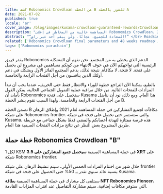```yaml
---
title: كشف Robonomics Crowdloan عن الخطة B للفوز بالخطة A
date: 2021-07-02
published: true
locale: 'ar'
cover_image: /blog/images/kusama-crowdloan-guaranteed-rewards/Crowdloan_plan_A_B_blog.jpg
description: "المساهمة خالية من المخاطر في إعلان Robonomics Crowdloan. سيحصل كل مشارك في حملة المساهمة الصيفية على 3.5 XRT وبطاقة NFT Robonomics Pioneer."
abstract: "“السعادة للجميع، مجانًا، ولن يبقى أحد غير راضٍ!” </br> Roadside picnic, Arkady and Boris Strugatsky"
related: ['Robonomics Crowdloan final parameters and 48 weeks roadmap', 'رسالة من مؤسس Robonomics']
tags: ['Robonomics parachain']
---
```


يقدر فريق Robonomics الدعم الذي يحظى به من المجتمع. نحن نفهم أن المشكلة الرئيسية التي تواجهكم الآن هي خوف الانتهاء من كونكم مساهمين في مشروع لن يحصل على فتحة. لا فتحة، لا مكافأة. نتيجة لذلك، يدعم المجتمع الفائز الأول ويشكك في دعم أولئك الذين ينافسون من أجل الفتحات الرابعة والخامسة.

بالطبع، يمكننا الآن التراجع خطوة للوراء والانتظار فقط حتى الخريف، عندما يجب أن تبدأ المزادات للفتحات التالية. من خلال مراقبة عملية التمويل الجماعي الحالية، يمكن القول بأمان أن Robonomics ستحصل على فتحة Kusama هذا العام. ومع ذلك، نود أن نناضل من أجل الفتحات الرابعة والخامسة. ولهذا السبب نقوم بنشر الخطة B.

تضمن الخطة B مكافآت لجميع المشاركين في حملة المساهمة لعام 2021 وإطلاق الرهان على شبكة Robonomics frontier. والتي ستستمر حتى نحصل على فتحة في شبكة Kusama. هذه فرصة ممتازة لتهدئة أعصابكم والمضي قدمًا بشكل جماعي مع خريطة طريق المشروع بغض النظر عن نتائج مزادات الفتحات الصيفية هذا العام.

## خطة حملة Robonomics Crowdloan "B"

<TextCard>

لكل 1 KSM في حملة المساهمة الصيفية **سيحصل جميع المشاركين على 3.5 XRT** على شبكة Robonomics frontier.

</TextCard>

<TextCard>

خلال شهر من اختتام المزادات الخمس الأولى، سيتم تنشيط الرهان على شبكة frontier بنسبة عائد سنوي تقدر بـ 50% حتى الحصول على فتحة في شبكة Kusama.

</TextCard>

<TextCard>

سيتلقى كل مشارك في حملة المساهمة الصيفية **بطاقة NFT Robonomics Pioneer**، التي ستوفر مكافآت إضافية، سيتم مشاركة التفاصيل عند اقتراب المزادات القادمة.

</TextCard>